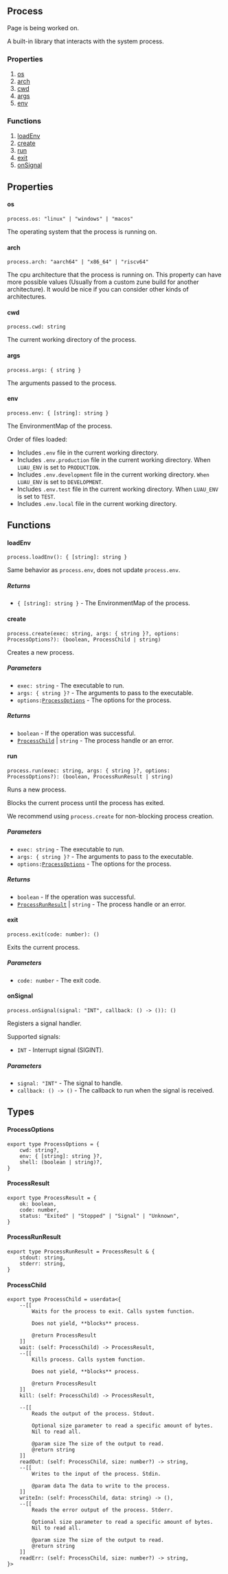 ## Process


<Callout type="info" emoji="ℹ️">Page is being worked on.</Callout>

A built-in library that interacts with the system process.

### Properties
1. [os](#os)
2. [arch](#arch)
3. [cwd](#cwd)
4. [args](#args)
5. [env](#env)

### Functions
1. [loadEnv](#loadenv)
2. [create](#create)
3. [run](#run)
4. [exit](#exit)
5. [onSignal](#onsignal)

## Properties
#### os
```luau
process.os: "linux" | "windows" | "macos"
```
The operating system that the process is running on.

#### arch
```luau
process.arch: "aarch64" | "x86_64" | "riscv64"
```
The cpu architecture that the process is running on.
This property can have more possible values (Usually from a custom zune build for another architecture).
It would be nice if you can consider other kinds of architectures.

#### cwd
```luau
process.cwd: string
```
The current working directory of the process.

#### args
```luau
process.args: { string }
```
The arguments passed to the process.

#### env
```luau
process.env: { [string]: string }
```
The EnvironmentMap of the process.

Order of files loaded:
- Includes `.env` file in the current working directory.
- Includes `.env.production` file in the current working directory. When `LUAU_ENV` is set to `PRODUCTION`.
- Includes `.env.development` file in the current working directory. `When LUAU_ENV` is set to `DEVELOPMENT`.
- Includes `.env.test` file in the current working directory. When `LUAU_ENV` is set to `TEST`.
- Includes `.env.local` file in the current working directory.

## Functions
#### loadEnv
```luau
process.loadEnv(): { [string]: string }
```
Same behavior as `process.env`, does not update `process.env`.
##### Returns
- `{ [string]: string }` - The EnvironmentMap of the process.

#### create
```luau
process.create(exec: string, args: { string }?, options: ProcessOptions?): (boolean, ProcessChild | string)
```
Creates a new process.
##### Parameters
- `exec: string` - The executable to run.
- `args: { string }?` - The arguments to pass to the executable.
- `options:`[`ProcessOptions`](#processoptions) - The options for the process.
##### Returns
- `boolean` - If the operation was successful.
- [`ProcessChild`](#processchild) | `string` - The process handle or an error.

#### run
```luau
process.run(exec: string, args: { string }?, options: ProcessOptions?): (boolean, ProcessRunResult | string)
```
Runs a new process.

Blocks the current process until the process has exited.

We recommend using `process.create` for non-blocking process creation.
##### Parameters
- `exec: string` - The executable to run.
- `args: { string }?` - The arguments to pass to the executable.
- `options:`[`ProcessOptions`](#processoptions) - The options for the process.
##### Returns
- `boolean` - If the operation was successful.
- [`ProcessRunResult`](#processrunresult) | `string` - The process handle or an error.

#### exit
```luau
process.exit(code: number): ()
```
Exits the current process.
##### Parameters
- `code: number` - The exit code.

#### onSignal
```luau
process.onSignal(signal: "INT", callback: () -> ()): ()
```
Registers a signal handler.

Supported signals:
- `INT` - Interrupt signal (SIGINT).

##### Parameters
- `signal: "INT"` - The signal to handle.
- `callback: () -> ()` - The callback to run when the signal is received.

## Types
#### ProcessOptions
```luau copy
export type ProcessOptions = {
	cwd: string?,
	env: { [string]: string }?,
	shell: (boolean | string)?,
}
```

#### ProcessResult
```luau copy
export type ProcessResult = {
	ok: boolean,
	code: number,
	status: "Exited" | "Stopped" | "Signal" | "Unknown",
}
```

#### ProcessRunResult
```luau copy
export type ProcessRunResult = ProcessResult & {
	stdout: string,
	stderr: string,
}
```

#### ProcessChild
```luau copy
export type ProcessChild = userdata<{
	--[[
		Waits for the process to exit. Calls system function.

		Does not yield, **blocks** process.

		@return ProcessResult
	]]
	wait: (self: ProcessChild) -> ProcessResult,
	--[[
		Kills process. Calls system function.

		Does not yield, **blocks** process.

		@return ProcessResult
	]]
	kill: (self: ProcessChild) -> ProcessResult,

	--[[
		Reads the output of the process. Stdout.

		Optional size parameter to read a specific amount of bytes.
		Nil to read all.

		@param size The size of the output to read.
		@return string
	]]
	readOut: (self: ProcessChild, size: number?) -> string,
	--[[
		Writes to the input of the process. Stdin.

		@param data The data to write to the process.
	]]
	writeIn: (self: ProcessChild, data: string) -> (),
	--[[
		Reads the error output of the process. Stderr.

		Optional size parameter to read a specific amount of bytes.
		Nil to read all.

		@param size The size of the output to read.
		@return string
	]]
	readErr: (self: ProcessChild, size: number?) -> string,
}>
```
